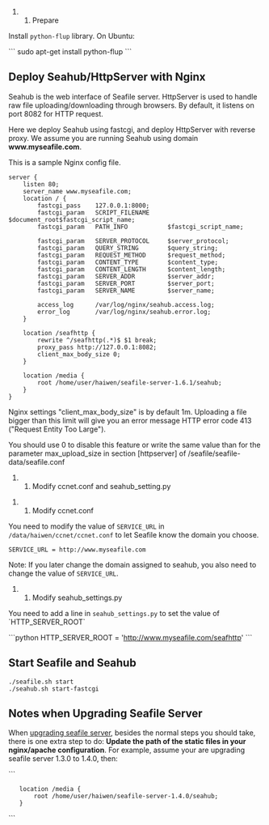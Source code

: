 ## Prepare

Install <code>python-flup</code> library. On Ubuntu:
 
```
sudo apt-get install python-flup
```

== Deploy Seahub/HttpServer with Nginx ==

Seahub is the web interface of Seafile server. HttpServer is used to handle raw file uploading/downloading through browsers. By default, it listens on port 8082 for HTTP request. 

Here we deploy Seahub using fastcgi, and deploy HttpServer with reverse proxy. We assume you are running Seahub using domain '''www.myseafile.com'''.

This is a sample Nginx config file.

<pre>
server {
    listen 80;
    server_name www.myseafile.com;
    location / {
        fastcgi_pass    127.0.0.1:8000;
        fastcgi_param   SCRIPT_FILENAME     $document_root$fastcgi_script_name;
        fastcgi_param   PATH_INFO           $fastcgi_script_name;

        fastcgi_param	SERVER_PROTOCOL	    $server_protocol;
        fastcgi_param   QUERY_STRING        $query_string;
        fastcgi_param   REQUEST_METHOD      $request_method;
        fastcgi_param   CONTENT_TYPE        $content_type;
        fastcgi_param   CONTENT_LENGTH      $content_length;
        fastcgi_param	SERVER_ADDR         $server_addr;
        fastcgi_param	SERVER_PORT         $server_port;
        fastcgi_param	SERVER_NAME         $server_name;

        access_log      /var/log/nginx/seahub.access.log;
    	error_log       /var/log/nginx/seahub.error.log;
    }

    location /seafhttp {
        rewrite ^/seafhttp(.*)$ $1 break;
        proxy_pass http://127.0.0.1:8082;
        client_max_body_size 0;
    }

    location /media {
        root /home/user/haiwen/seafile-server-1.6.1/seahub;
    }
}
</pre>

Nginx settings "client_max_body_size" is by default 1m. Uploading a file bigger than this limit will give you an error message HTTP error code 413 ("Request Entity Too Large").

You should use 0 to disable this feature or write the same value than for the parameter max_upload_size in section [httpserver] of /seafile/seafile-data/seafile.conf

## Modify ccnet.conf and seahub_setting.py

### Modify ccnet.conf

You need to modify the value of <code>SERVICE_URL</code> in <code>/data/haiwen/ccnet/ccnet.conf</code>
to let Seafile know the domain you choose.

<pre>
SERVICE_URL = http://www.myseafile.com
</pre>

Note: If you later change the domain assigned to seahub, you also need to change the value of  <code>SERVICE_URL</code>.

### Modify seahub_settings.py

You need to add a line in <code>seahub_settings.py</code> to set the value of `HTTP_SERVER_ROOT`

```python
HTTP_SERVER_ROOT = 'http://www.myseafile.com/seafhttp'
```


== Start Seafile and Seahub ==

<pre>
./seafile.sh start
./seahub.sh start-fastcgi
</pre>

== Notes when Upgrading Seafile Server ==

When [[upgrading seafile server]], besides the normal steps you should take, there is one extra step to do: '''Update the path of the static files in your nginx/apache configuration'''. For example, assume your are upgrading seafile server 1.3.0 to 1.4.0, then:

```
    location /media {
        root /home/user/haiwen/seafile-server-1.4.0/seahub;
    }
```